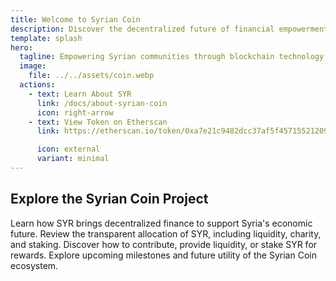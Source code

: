 ```yaml
---
title: Welcome to Syrian Coin
description: Discover the decentralized future of financial empowerment for Syria.
template: splash
hero:
  tagline: Empowering Syrian communities through blockchain technology.
  image:
    file: ../../assets/coin.webp
  actions:
    - text: Learn About SYR
      link: /docs/about-syrian-coin
      icon: right-arrow
    - text: View Token on Etherscan
      link: https://etherscan.io/token/0xa7e21c9482dcc37af5f45715521209007372c828

      icon: external
      variant: minimal
---
```



## Explore the Syrian Coin Project

<CardGrid stagger>
  <Card title="What is Syrian Coin?" icon="star">
    Learn how SYR brings decentralized finance to support Syria's economic future.
  </Card>
  <Card title="Tokenomics" icon="book">
    Review the transparent allocation of SYR, including liquidity, charity, and staking.
  </Card>
  <Card title="Get Involved" icon="plus">
    Discover how to contribute, provide liquidity, or stake SYR for rewards.
  </Card>
  <Card title="Roadmap" icon="right-arrow">
    Explore upcoming milestones and future utility of the Syrian Coin ecosystem.
  </Card>
</CardGrid>

